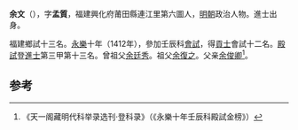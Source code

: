 '''余文'''（{{bd|1377年||？}}），字'''孟質'''，福建興化府莆田縣連江里第六圖人，[[明朝|明朝]]政治人物。進士出身。

福建鄉試十三名。[[永樂|永樂]]十年（1412年），參加壬辰科[[會試|會試]]，得[[貢士|貢士]]會試十二名。[[殿試|殿試]]登[[進士|進士]]第三甲第十三名。曾祖父[[余廷秀|余廷秀]]。祖父[[余復之|余復之]]。父亲[[余俊卿|余俊卿]]<ref>《天一阁藏明代科举录选刊·登科录》（《永樂十年壬辰科殿試金榜》）</ref>。

==参考==
{{reflist}}
{{明朝人物小作品}}
{{永樂十年壬辰科殿試金榜}}